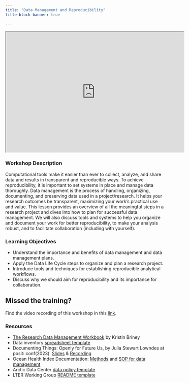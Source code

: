 ```yaml
---
title: "Data Management and Reproducibility"
title-block-banner: true

---
```


<iframe width="560" height="380"src="https://docs.google.com/presentation/d/1LKanKcsnhOHunpeKuoS2__TQQ4wR7Gt2VBH-8qD-PJM/preview"allowfullscreen></iframe>



### Workshop Description {.unnumbered}
Computational tools make it easier than ever to collect, analyze, and share data and results in transparent and reproducible ways. To achieve reproducibility, it is important to set systems in place and manage data thoroughly. Data management is the process of handling, organizing, documenting, and preserving data used in a project/research. It helps your research outcomes be transparent, maximizing your work’s practical use and value. This lesson provides an overview of all the meaningful steps in a research project and dives into how to plan for successful data management. We will also discuss tools and systems to help you organize and document your work for better reproducibility, to make your analysis robust, and to facilitate collaboration (including with yourself).


### Learning Objectives{.unnumbered}
-   Understand the importance and benefits of data management and data management plans.
-   Apply the Data Life Cycle steps to organize and plan a research project.
-   Introduce tools and techniques for establishing reproducible analytical workflows.
-   Discuss why we should aim for reproducibility and its importance for collaboration.


:::callout-important
## Missed the training?

Find the video recording of this workshop in this [link](https://drive.google.com/file/d/1M2c09WULjgGuHW26740YIMBm0vpriSFC/view?usp=sharing).

:::



### Resources {.unnumbered}

- [The Research Data Management Workbook](https://caltechlibrary.github.io/RDMworkbook/) by Kristin Briney
- Data inventory [spreadsheet template](https://docs.google.com/spreadsheets/d/1mftmoNPzGMhQehC7iVD5B0D0-Hfh_PNjbY7d9UTh98Y/edit?gid=0#gid=0)
- Documenting Things: Openly for Future Us, by Julia Stewart Lowndes at posit::conf(2023). [Slides](https://openscapes.github.io/documenting-things/#/title-slide) & [Recording](https://www.youtube.com/watch?v=OVM5Ok7W1NQ)
- Ocean Health Index Documentation: [Methods](https://oceanhealthindex.org/images/htmls/Supplement.html#1_Introduction_to_the_global_Ocean_Health_Index_(OHI)_assessment) and [SOP for data management](https://ohi-science.org/ohiprep_v2023/Reference/SOP_dataOrganization/dataOrganization_SOP.html)
- Arctic Data Center [data policy template](https://docs.google.com/document/d/16wNpk9vJiWqQQStmaEG66YgawU39hGC8x9KnbUqbyO4/edit#heading=h.gnbwiz3v0o8z)
- LTER Working Group [README template](https://github.com/lter/lterwg-template)





